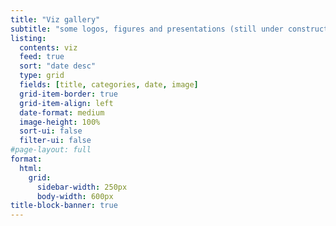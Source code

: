 ```yaml
---
title: "Viz gallery"
subtitle: "some logos, figures and presentations (still under construction )"
listing:
  contents: viz
  feed: true
  sort: "date desc"
  type: grid
  fields: [title, categories, date, image]
  grid-item-border: true
  grid-item-align: left
  date-format: medium
  image-height: 100%
  sort-ui: false
  filter-ui: false
#page-layout: full
format:
  html:
    grid:
      sidebar-width: 250px
      body-width: 600px
title-block-banner: true
---
```

